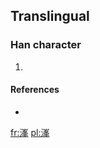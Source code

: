 ==Translingual==

===Han character===
{{Han char|rn=85|rad=水|as=09|sn=12|four=|canj=水山竹手 (EUHQ)}}

# {{defn|Han|sort=水09}}

====References====
* {{Han ref|kx=0639.111|hdz=31678.011|uh=6E84|ud=28292}}

[[fr:溄]]
[[pl:溄]]